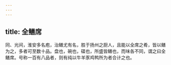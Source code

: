 ```yaml
---
---
---
```

title: 全鳝席
---



同、光间，淮安多名庖，治鳝尤有名，胜于扬州之厨人，且能以全席之肴，皆以鳝为之，多者可至数十品。盘也，碗也，碟也，所盛皆鳝也，而味各不同，谓之曰全鳝席。号称一百有八品者，则有纯以牛羊豕鸡鸭所为者合计之也。